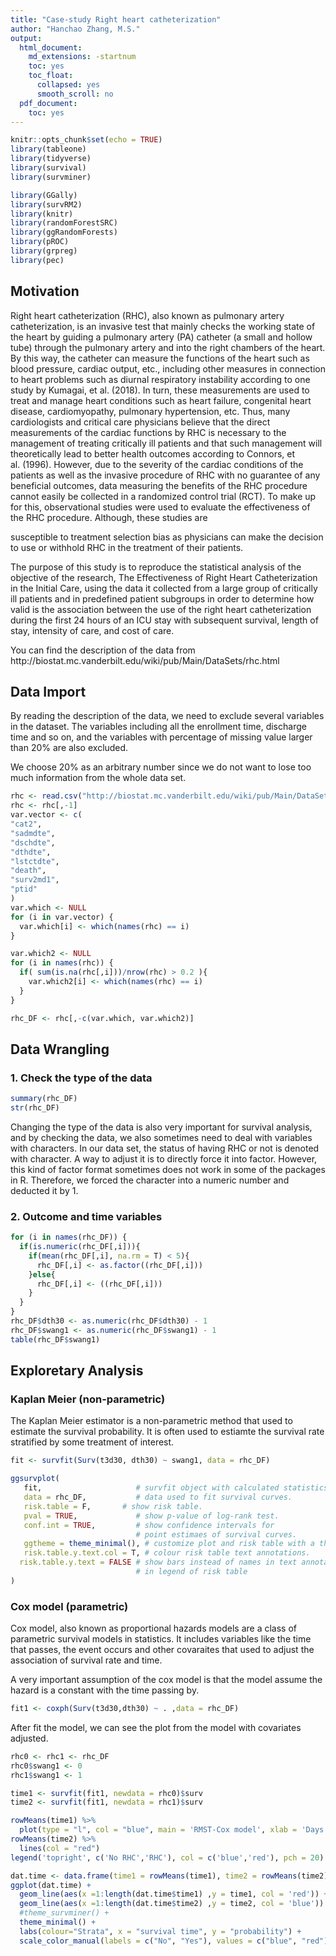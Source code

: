 ```yaml
---
title: "Case-study Right heart catheterization"
author: "Hanchao Zhang, M.S."
output:
  html_document:
    md_extensions: -startnum
    toc: yes
    toc_float:
      collapsed: yes
      smooth_scroll: no
  pdf_document:
    toc: yes
---
```



\newpage


```r
knitr::opts_chunk$set(echo = TRUE)
library(tableone)
library(tidyverse)
library(survival)
library(survminer)

library(GGally)
library(survRM2)
library(knitr)
library(randomForestSRC)
library(ggRandomForests)
library(pROC)
library(grpreg)
library(pec)
```

## Motivation

Right heart catheterization (RHC), also known as pulmonary artery catheterization, is an invasive test that mainly checks the working state of the heart by guiding a pulmonary artery (PA) catheter (a small and hollow tube) through the pulmonary artery and into the right chambers of the heart. By this way, the catheter can measure the functions of the heart such as blood pressure, cardiac output, etc., including other measures in connection to heart problems such as diurnal respiratory instability according to one study by Kumagai, et al. (2018). In turn, these measurements are used to treat and manage heart conditions such as heart failure, congenital heart disease, cardiomyopathy, pulmonary hypertension, etc. Thus, many cardiologists and critical care physicians believe that the direct measurements of the cardiac functions by RHC is necessary to the management of treating critically ill patients and that such management will theoretically lead to better health outcomes according to Connors, et al. (1996). However, due to the severity of the cardiac conditions of the patients as well as the invasive procedure of RHC with no guarantee of any beneficial outcomes, data measuring the benefits of the RHC procedure cannot easily be collected in a randomized control trial (RCT). To make up for this, observational studies were used to evaluate the effectiveness of the RHC procedure. Although, these studies are

susceptible to treatment selection bias as physicians can make the decision to use or withhold RHC in the treatment of their patients.

The purpose of this study is to reproduce the statistical analysis of the objective of the research, The Effectiveness of Right Heart Catheterization in the Initial Care, using the data it collected from a large group of critically ill patients and in predefined patient subgroups in order to determine how valid is the association between the use of the right heart catheterization during the first 24 hours of an ICU stay with subsequent survival, length of stay, intensity of care, and cost of care.

You can find the description of the data from http://biostat.mc.vanderbilt.edu/wiki/pub/Main/DataSets/rhc.html


## Data Import

By reading the description of the data, we need to exclude several variables in the dataset. The variables including all the enrollment time, discharge time and so on, and the variables with percentage of missing value larger than 20% are also excluded.

We choose 20% as an arbitrary number since we do not want to lose too much information from the whole data set.

```r
rhc <- read.csv("http://biostat.mc.vanderbilt.edu/wiki/pub/Main/DataSets/rhc.csv")
rhc <- rhc[,-1]
var.vector <- c(
"cat2",
"sadmdte",
"dschdte",
"dthdte",
"lstctdte",
"death",
"surv2md1",
"ptid"
)
var.which <- NULL
for (i in var.vector) {
  var.which[i] <- which(names(rhc) == i)
}

var.which2 <- NULL
for (i in names(rhc)) {
  if( sum(is.na(rhc[,i]))/nrow(rhc) > 0.2 ){
    var.which2[i] <- which(names(rhc) == i)
  }
}

rhc_DF <- rhc[,-c(var.which, var.which2)]
```

## Data Wrangling

### 1. Check the type of the data



```r
summary(rhc_DF)
str(rhc_DF)
```



Changing the type of the data is also very important for survival analysis, and by checking the data, we also sometimes need to deal with variables with characters. In our data set, the status of having RHC or not is denoted with character. A way to adjust it is to directly force it into factor. However, this kind of factor format sometimes does not work in some of the packages in R. Therefore, we forced the character into a numeric number and deducted it by 1.

### 2. Outcome and time variables


```r
for (i in names(rhc_DF)) {
  if(is.numeric(rhc_DF[,i])){
    if(mean(rhc_DF[,i], na.rm = T) < 5){
      rhc_DF[,i] <- as.factor((rhc_DF[,i]))
    }else{
      rhc_DF[,i] <- ((rhc_DF[,i]))
    }
  }
}
rhc_DF$dth30 <- as.numeric(rhc_DF$dth30) - 1
rhc_DF$swang1 <- as.numeric(rhc_DF$swang1) - 1
table(rhc_DF$swang1)
```




## Exploretary Analysis



### Kaplan Meier (non-parametric)


The Kaplan Meier estimator is a non-parametric method that used to estimate the survival probability. It is often used to estiamte the survival rate stratified by some treatment of interest.



```r
fit <- survfit(Surv(t3d30, dth30) ~ swang1, data = rhc_DF)

ggsurvplot(
   fit,                     # survfit object with calculated statistics.
   data = rhc_DF,           # data used to fit survival curves. 
   risk.table = F,       # show risk table.
   pval = TRUE,             # show p-value of log-rank test.
   conf.int = TRUE,         # show confidence intervals for 
                            # point estimaes of survival curves.
   ggtheme = theme_minimal(), # customize plot and risk table with a theme.
   risk.table.y.text.col = T, # colour risk table text annotations.
  risk.table.y.text = FALSE # show bars instead of names in text annotations
                            # in legend of risk table
)
```










### Cox model (parametric)



Cox model, also known as proportional hazards models are a class of parametric survival models in statistics. It includes variables like the time that passes, the event occurs and other covaraites that used to adjust the association of survival rate and time.

A very important assumption of the cox model is that the model assume the hazard is a constant with the time passing by.



```r
fit1 <- coxph(Surv(t3d30,dth30) ~ . ,data = rhc_DF)
```



After fit the model, we can see the plot from the model with covariates adjusted.



```r
rhc0 <- rhc1 <- rhc_DF
rhc0$swang1 <- 0
rhc1$swang1 <- 1
```


```r
time1 <- survfit(fit1, newdata = rhc0)$surv
time2 <- survfit(fit1, newdata = rhc1)$surv

rowMeans(time1) %>%
  plot(type = "l", col = "blue", main = 'RMST-Cox model', xlab = 'Days', ylab = 'Survival Rate')
rowMeans(time2) %>%
  lines(col = "red")
legend('topright', c('No RHC','RHC'), col = c('blue','red'), pch = 20)

dat.time <- data.frame(time1 = rowMeans(time1), time2 = rowMeans(time2))
ggplot(dat.time) +
  geom_line(aes(x =1:length(dat.time$time1) ,y = time1, col = 'red')) +
  geom_line(aes(x =1:length(dat.time$time2) ,y = time2, col = 'blue')) +
  #theme_survminer() +
  theme_minimal() +
  labs(colour="Strata", x = "survival time", y = "probability") +
  scale_color_manual(labels = c("No", "Yes"), values = c("blue", "red"))

  


```










